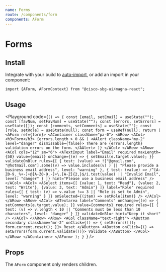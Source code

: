 ```yaml
---
name: Forms
route: /components/form
components: AForm
---
```


# Forms

## Install

Integrate with your build to [auto-import](/#integrating), or add an import in your component:

```
import {AForm, AFormContext} from "@cisco-sbg-ui/magna-react";
```

## Usage

<Playground
  code={`() => {
  const [email, setEmail] = useState("");
  const [favNum, setFavNum] = useState("");
  const [errors, setErrors] = useState([]);
  const [comments, setComments] = useState("");
  const [role, setRole] = useState(null);
  const form = useRef(null);
  return (
    <AForm ref={form}>
      <AContainer className="pa-0">
        <ARow>
          <ACol>
            <h3>Form</h3>
            {errors.length > 0 && (
              <AAlert className="my-2" level="danger" dismissable={false}>
                There are {errors.length} validation errors on the form.
              </AAlert>
            )}
          </ACol>
        </ARow>
        <ARow>
          <ACol cols="12" sm="6">
            <ATextInput
              label="Email"
              required
              maxLength={50}
              value={email}
              onChange={(e) => {
                setEmail(e.target.value);
              }}
              validateOnBlur
              rules={[
                {
                  test: (value) =>
                    !["@gmail.com", "@hotmail.com"].some((v) =>
                      value.includes(v)
                    ) || "Please provide a business email address",
                  level: "warning"
                },
                {
                  test: (value) =>
                    /^[A-Z0-9._%+-]+@[A-Z0-9.-]+\.[A-Z]{2,}$/i.test(value) ||
                    "Invalid Email",
                  level: "danger"
                }
              ]}
              hint="Please use a business email address"
            />
          </ACol>
          <ACol>
            <ASelect
              items={[
                {value: 1, text: "Read"},
                {value: 2, text: "Write"},
                {value: 3, text: "Admin"}
              ]}
              label="Role"
              required
              rules={[
                {
                  test: (v) => v.value !== 3 || "Role is set to Admin",
                  level: "warning"
                }
              ]}
              onSelected={(item) => setRole(item)}
            />
          </ACol>
        </ARow>
        <ARow>
          <ACol>
            <ATextarea
              label="Comments"
              onChange={(e) => {
                setComments(e.target.value);
              }}
              value={comments}
              required
              rules={[
                {
                  test: (v) =>
                    v.length < 10 ||
                    "Comments must be less than 10 characters",
                  level: "danger"
                }
              ]}
              validateOnBlur
              hint="Keep it short"
            />
          </ACol>
        </ARow>
        <ARow>
          <ACol className="text-right">
            <AButton
              secondary
              className="mr-2"
              onClick={() => {
                setErrors([]);
                form.current.reset();
              }}>
              Reset
            </AButton>
            <AButton onClick={() => setErrors(form.current.validate())}>
              Validate
            </AButton>
          </ACol>
        </ARow>
      </AContainer>
    </AForm>
  );
}
`}
/>

## Props

The `AForm` component only renders children.

<Props of="AForm" />
